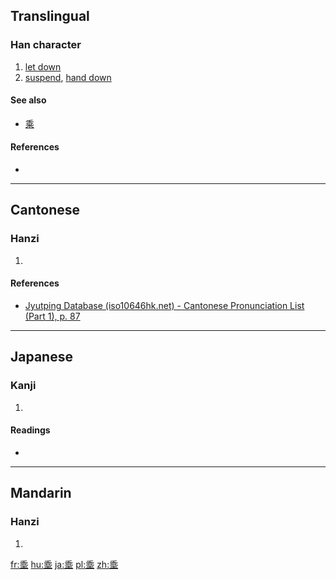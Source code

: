 {{also|垂}}
==Translingual==

===Han character===
{{Han char|rn=32|rad=土|as=07|sn=10|four=|canj=竹十中土 (HJLG)|ids=⿱[[乖]][[土]]}}

# [[let down]]
# [[suspend]], [[hand down]]

====See also====
* [[乘]]

====References====
* {{Han ref|kx=0229.160|dkj=05104|dj=0465.060|hdz=10445.060|uh=57C0|ud=22464}}

----

==Cantonese==

===Hanzi===
{{yue-hanzi|jyut=[[seoi4]]|y=seui4}}

# {{defn|lang=yue|sort=土07}}

====References====
* [http://www.iso10646hk.net/jp/document/download.jsp Jyutping Database (iso10646hk.net) - Cantonese Pronunciation List (Part 1), p. 87]

----

==Japanese==

===Kanji===
{{ja-kanji|grade=|rs=土07}}

# {{defn|lang=ja|sort=土07}}

====Readings====
* {{ja-readings|on=[[すい]] (''sui'')|kun=[[たれる]] ([[埀れる]] ''tareru''), [[たらす]] ([[埀らす]] ''tarasu''), [[なんなんとす]] ([[埀す]]''nannantosu'')}}

----

==Mandarin==

===Hanzi===
{{cmn-hanzi|pin=[[chuí]] ([[chui2]])|wg=ch'ui<sup>2</sup>}}

# {{defn|lang=cmn|sort=土07}}

[[fr:埀]]
[[hu:埀]]
[[ja:埀]]
[[pl:埀]]
[[zh:埀]]